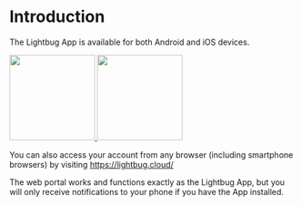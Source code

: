 
# Introduction

The Lightbug App is available for both Android and iOS devices.

<div style={{ display: 'flex', gap: '10px', paddingTop: '10px' }}>
    <a target="_blank" href="https://play.google.com/store/apps/details?id=com.thelightbug.app">
        <img src="https://lightbug.io/images/gplay.png" width="150px" />
    </a>
    <a target="_blank" href="https://itunes.apple.com/us/app/lightbug/id1059167404?ls=1&mt=8">
        <img src="https://lightbug.io/images/appstore.svg" width="150px" />
    </a>
</div>

You can also access your account from any browser (including smartphone browsers) by visiting https://lightbug.cloud/

<Callout type="info" emoji="ℹ️">
The web portal works and functions exactly as the Lightbug App, but you will only receive notifications to your phone if you have the App installed.
</Callout>

